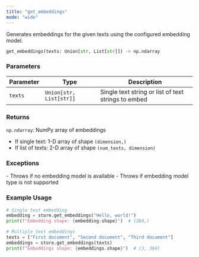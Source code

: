 ```yaml
---
title: "get_embeddings"
mode: "wide"
---
```


Generates embeddings for the given texts using the configured embedding model.

```python
get_embeddings(texts: Union[str, List[str]]) -> np.ndarray
```

### Parameters

| Parameter | Type | Description |
|-----------|------|-------------|
| `texts` | `Union[str, List[str]]` | Single text string or list of text strings to embed |

### Returns

`np.ndarray`: NumPy array of embeddings
- If single text: 1-D array of shape `(dimension,)`
- If list of texts: 2-D array of shape `(num_texts, dimension)`

### Exceptions

<AccordionGroup>
    <Accordion title="RuntimeError">
        - Throws if no embedding model is available
    </Accordion>
    <Accordion title="TypeError">
        - Throws if embedding model type is not supported
    </Accordion>
</AccordionGroup>

### Example Usage

```python
# Single text embedding
embedding = store.get_embeddings("Hello, world!")
print(f"Embedding shape: {embedding.shape}")  # (384,)

# Multiple text embeddings
texts = ["First document", "Second document", "Third document"]
embeddings = store.get_embeddings(texts)
print(f"Embeddings shape: {embeddings.shape}")  # (3, 384)
```
